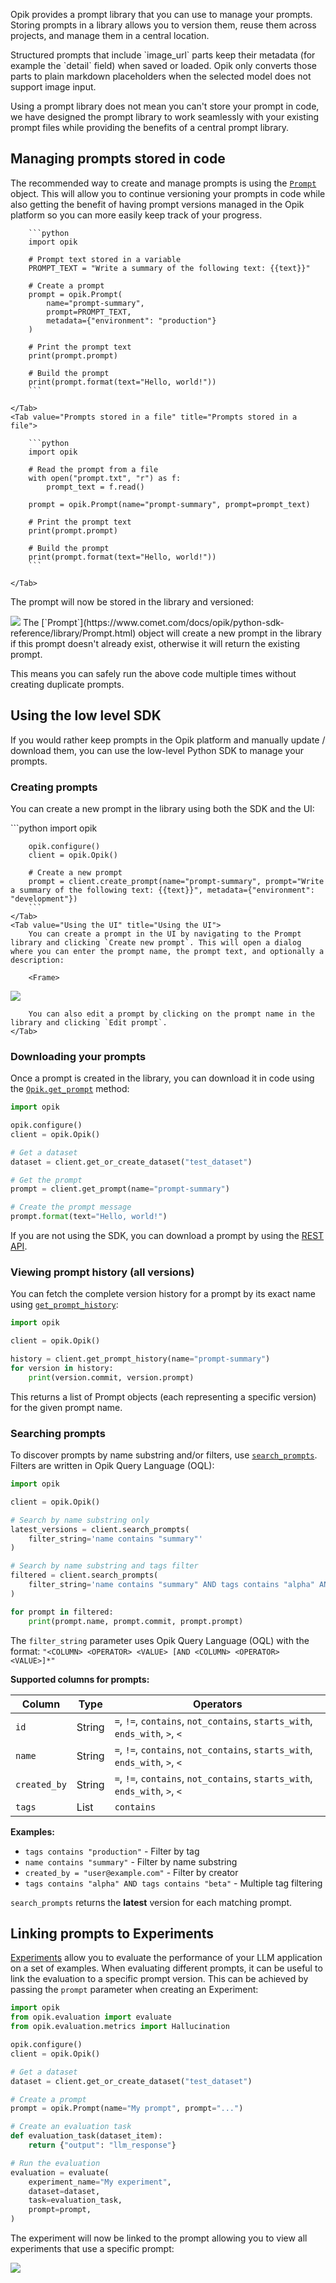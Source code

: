 Opik provides a prompt library that you can use to manage your prompts. Storing
prompts in a library allows you to version them, reuse them across projects, and
manage them in a central location.

<Note>
  Structured prompts that include `image_url` parts keep their metadata (for
  example the `detail` field) when saved or loaded. Opik only converts those
  parts to plain markdown placeholders when the selected model does not support
  image input.
</Note>

Using a prompt library does not mean you can't store your prompt in code, we
have designed the prompt library to work seamlessly with your existing prompt
files while providing the benefits of a central prompt library.

## Managing prompts stored in code

The recommended way to create and manage prompts is using the
[`Prompt`](https://www.comet.com/docs/opik/python-sdk-reference/library/Prompt.html)
object. This will allow you to continue versioning your prompts in code while
also getting the benefit of having prompt versions managed in the Opik platform
so you can more easily keep track of your progress.

<Tabs>
    <Tab value="Prompts stored in code" title="Prompts stored in code">

        ```python
        import opik

        # Prompt text stored in a variable
        PROMPT_TEXT = "Write a summary of the following text: {{text}}"

        # Create a prompt
        prompt = opik.Prompt(
            name="prompt-summary",
            prompt=PROMPT_TEXT,
            metadata={"environment": "production"}
        )

        # Print the prompt text
        print(prompt.prompt)

        # Build the prompt
        print(prompt.format(text="Hello, world!"))
        ```

    </Tab>
    <Tab value="Prompts stored in a file" title="Prompts stored in a file">

        ```python
        import opik

        # Read the prompt from a file
        with open("prompt.txt", "r") as f:
            prompt_text = f.read()

        prompt = opik.Prompt(name="prompt-summary", prompt=prompt_text)

        # Print the prompt text
        print(prompt.prompt)

        # Build the prompt
        print(prompt.format(text="Hello, world!"))
        ```

    </Tab>

</Tabs>

The prompt will now be stored in the library and versioned:

<Frame>
  <img src="/img/prompt_engineering/prompt_library_versions.png" />
</Frame>

<Tip>
The [`Prompt`](https://www.comet.com/docs/opik/python-sdk-reference/library/Prompt.html)
object will create a new prompt in the library if this prompt doesn't already exist,
otherwise it will return the existing prompt.

This means you can safely run the above code multiple times without creating
duplicate prompts.

</Tip>

## Using the low level SDK

If you would rather keep prompts in the Opik platform and manually update / download
them, you can use the low-level Python SDK to manage your prompts.

### Creating prompts

You can create a new prompt in the library using both the SDK and the UI:

<Tabs>
    <Tab value="Using the Python SDK" title="Using the Python SDK">
        ```python
        import opik

        opik.configure()
        client = opik.Opik()

        # Create a new prompt
        prompt = client.create_prompt(name="prompt-summary", prompt="Write a summary of the following text: {{text}}", metadata={"environment": "development"})
        ```
    </Tab>
    <Tab value="Using the UI" title="Using the UI">
        You can create a prompt in the UI by navigating to the Prompt library and clicking `Create new prompt`. This will open a dialog where you can enter the prompt name, the prompt text, and optionally a description:

        <Frame>

<img src="/img/prompt_engineering/prompt_library.png" />
</Frame>

        You can also edit a prompt by clicking on the prompt name in the library and clicking `Edit prompt`.
    </Tab>

</Tabs>

### Downloading your prompts

Once a prompt is created in the library, you can download it in code using the [`Opik.get_prompt`](https://www.comet.com/docs/opik/python-sdk-reference/Opik.html#opik.Opik.get_prompt) method:

```python
import opik

opik.configure()
client = opik.Opik()

# Get a dataset
dataset = client.get_or_create_dataset("test_dataset")

# Get the prompt
prompt = client.get_prompt(name="prompt-summary")

# Create the prompt message
prompt.format(text="Hello, world!")
```

If you are not using the SDK, you can download a prompt by using the [REST API](/reference/rest-api/overview).

### Viewing prompt history (all versions)

You can fetch the complete version history for a prompt by its exact name using [`get_prompt_history`](https://www.comet.com/docs/opik/python-sdk-reference/Opik.html#opik.Opik.get_prompt_history):

```python
import opik

client = opik.Opik()

history = client.get_prompt_history(name="prompt-summary")
for version in history:
    print(version.commit, version.prompt)
```

This returns a list of Prompt objects (each representing a specific version) for the given prompt name.

### Searching prompts

To discover prompts by name substring and/or filters, use [`search_prompts`](https://www.comet.com/docs/opik/python-sdk-reference/Opik.html#opik.Opik.search_prompts). Filters are written in Opik Query Language (OQL):

```python
import opik

client = opik.Opik()

# Search by name substring only
latest_versions = client.search_prompts(
    filter_string='name contains "summary"'
)

# Search by name substring and tags filter
filtered = client.search_prompts(
    filter_string='name contains "summary" AND tags contains "alpha" AND tags contains "beta"',
)

for prompt in filtered:
    print(prompt.name, prompt.commit, prompt.prompt)
```

The `filter_string` parameter uses Opik Query Language (OQL) with the format:
`"<COLUMN> <OPERATOR> <VALUE> [AND <COLUMN> <OPERATOR> <VALUE>]*"`

**Supported columns for prompts:**

| Column       | Type   | Operators                                                                   |
| ------------ | ------ | --------------------------------------------------------------------------- |
| `id`         | String | `=`, `!=`, `contains`, `not_contains`, `starts_with`, `ends_with`, `>`, `<` |
| `name`       | String | `=`, `!=`, `contains`, `not_contains`, `starts_with`, `ends_with`, `>`, `<` |
| `created_by` | String | `=`, `!=`, `contains`, `not_contains`, `starts_with`, `ends_with`, `>`, `<` |
| `tags`       | List   | `contains`                                                                  |

**Examples:**

- `tags contains "production"` - Filter by tag
- `name contains "summary"` - Filter by name substring
- `created_by = "user@example.com"` - Filter by creator
- `tags contains "alpha" AND tags contains "beta"` - Multiple tag filtering

`search_prompts` returns the **latest** version for each matching prompt.

## Linking prompts to Experiments

[Experiments](/evaluation/evaluate_your_llm) allow you to evaluate the performance
of your LLM application on a set of examples. When evaluating different prompts,
it can be useful to link the evaluation to a specific prompt version. This can
be achieved by passing the `prompt` parameter when creating an Experiment:

```python
import opik
from opik.evaluation import evaluate
from opik.evaluation.metrics import Hallucination

opik.configure()
client = opik.Opik()

# Get a dataset
dataset = client.get_or_create_dataset("test_dataset")

# Create a prompt
prompt = opik.Prompt(name="My prompt", prompt="...")

# Create an evaluation task
def evaluation_task(dataset_item):
    return {"output": "llm_response"}

# Run the evaluation
evaluation = evaluate(
    experiment_name="My experiment",
    dataset=dataset,
    task=evaluation_task,
    prompt=prompt,
)
```

The experiment will now be linked to the prompt allowing you to view all experiments that use a specific prompt:

<Frame>
  <img src="/img/evaluation/linked_prompt.png" />
</Frame>
